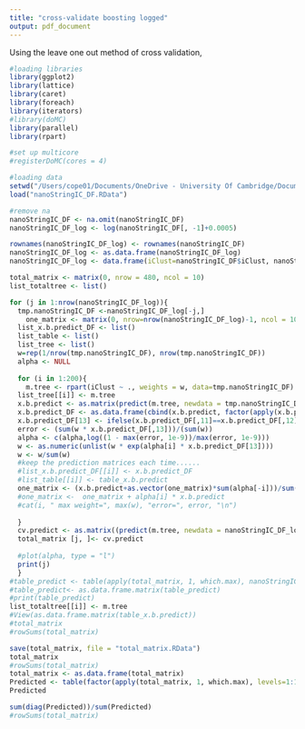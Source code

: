 ```yaml
---
title: "cross-validate boosting logged"
output: pdf_document
---
```

Using the leave one out method of cross validation,

```r
#loading libraries
library(ggplot2)
library(lattice)
library(caret)
library(foreach)
library(iterators)
#library(doMC)
library(parallel)
library(rpart)

#set up multicore
#registerDoMC(cores = 4)

#loading data
setwd("/Users/cope01/Documents/OneDrive - University Of Cambridge/Documents/PhD/Nanostring/R scripts")
load("nanoStringIC_DF.RData")

#remove na
nanoStringIC_DF <- na.omit(nanoStringIC_DF)
nanoStringIC_DF_log <- log(nanoStringIC_DF[, -1]+0.0005)

rownames(nanoStringIC_DF_log) <- rownames(nanoStringIC_DF)
nanoStringIC_DF_log <- as.data.frame(nanoStringIC_DF_log)
nanoStringIC_DF_log <- data.frame(iClust=nanoStringIC_DF$iClust, nanoStringIC_DF_log)
```



```r
total_matrix <- matrix(0, nrow = 480, ncol = 10)
list_totaltree <- list()

for (j in 1:nrow(nanoStringIC_DF_log)){
  tmp.nanoStringIC_DF <-nanoStringIC_DF_log[-j,] 
    one_matrix <- matrix(0, nrow=nrow(nanoStringIC_DF_log)-1, ncol = 10)
  list_x.b.predict_DF <- list()
  list_table <- list()
  list_tree <- list()
  w=rep(1/nrow(tmp.nanoStringIC_DF), nrow(tmp.nanoStringIC_DF))
  alpha <- NULL
  
  for (i in 1:200){
    m.tree <- rpart(iClust ~ ., weights = w, data=tmp.nanoStringIC_DF)
  list_tree[[i]] <- m.tree
  x.b.predict <- as.matrix(predict(m.tree, newdata = tmp.nanoStringIC_DF))
  x.b.predict_DF <- as.data.frame(cbind(x.b.predict, factor(apply(x.b.predict, 1, which.max), levels=1:10), tmp.nanoStringIC_DF$iClust))
  x.b.predict_DF[13] <- ifelse(x.b.predict_DF[,11]==x.b.predict_DF[,12], 0, 1)
  error <- (sum(w * x.b.predict_DF[,13]))/(sum(w))
  alpha <- c(alpha,log((1 - max(error, 1e-9))/max(error, 1e-9)))
  w <- as.numeric(unlist(w * exp(alpha[i] * x.b.predict_DF[13])))
  w <- w/sum(w)
  #keep the prediction matrices each time......
  #list_x.b.predict_DF[[i]] <- x.b.predict_DF
  #list_table[[i]] <- table_x.b.predict
  one_matrix <- (x.b.predict+as.vector(one_matrix)*sum(alpha[-i]))/sum(alpha)
  #one_matrix <-  one_matrix + alpha[i] * x.b.predict
  #cat(i, " max weight=", max(w), "error=", error, "\n")
  
  }
  cv.predict <- as.matrix((predict(m.tree, newdata = nanoStringIC_DF_log[j,])))
  total_matrix [j, ]<- cv.predict
  
  #plot(alpha, type = "l")
  print(j)
  }
#table_predict <- table(apply(total_matrix, 1, which.max), nanoStringIC_DF$iClust)
#table_predict<- as.data.frame.matrix(table_predict)
#print(table_predict)
list_totaltree[[i]] <- m.tree
#View(as.data.frame.matrix(table_x.b.predict))
#total_matrix
#rowSums(total_matrix)

save(total_matrix, file = "total_matrix.RData")
total_matrix
#rowSums(total_matrix)
total_matrix <- as.data.frame(total_matrix)
Predicted <- table(factor(apply(total_matrix, 1, which.max), levels=1:10),nanoStringIC_DF_log$iClust) 
Predicted

sum(diag(Predicted))/sum(Predicted)
#rowSums(total_matrix)





```
